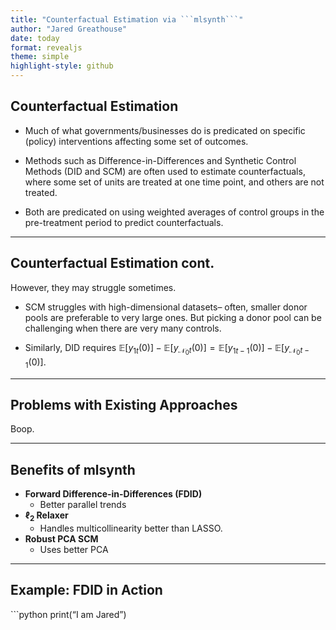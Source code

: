```yaml
---
title: "Counterfactual Estimation via ```mlsynth```"
author: "Jared Greathouse"
date: today
format: revealjs
theme: simple
highlight-style: github
---
```


## Counterfactual Estimation

- Much of what governments/businesses do is predicated on specific (policy) interventions affecting some set of outcomes.

- Methods such as Difference-in-Differences and Synthetic Control Methods (DID and SCM) are often used to estimate counterfactuals, where some set of units are treated at one time point, and others are not treated.

- Both are predicated on using weighted averages of control groups in the pre-treatment period to predict counterfactuals.

---

## Counterfactual Estimation cont.

However, they may struggle sometimes.

- SCM struggles with high-dimensional datasets-- often, smaller donor pools are preferable to very large ones. But picking a donor pool can be challenging when there are very many controls.

- Similarly, DID requires $\mathbb{E}[y_{1t}(0)] - \mathbb{E}[y_{\mathcal{N}_0 t}(0)] = \mathbb{E}[y_{1t-1}(0)] - \mathbb{E}[y_{\mathcal{N}_0 t-1}(0)]$.

---

## Problems with Existing Approaches

Boop.

---

## Benefits of mlsynth

- **Forward Difference-in-Differences (FDID)**
  - Better parallel trends
- **$\ell_2$ Relaxer**
  - Handles multicollinearity better than LASSO.
- **Robust PCA SCM**
  - Uses better PCA

---

## Example: FDID in Action

```python
print("I am Jared")
